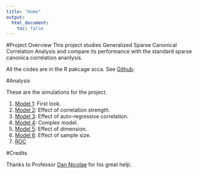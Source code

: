 ```yaml
---
title: "Home"
output:
  html_document:
    toc: false
---
```


#Project Overview
This project studies Generalized Sparse Canonical Correlation Analysis and compare its performance with the standard sparse canonica correlation ananlysis.

All the codes are in the R pakcage scca. See [Github](https://github.com/DongyueXie/scca).

#Analysis

These are the simulations for the project.

1. [Model 1](model1.html): First look.
2. [Model 2](model2.html): Effect of correlation strength.
3. [Model 3](model3.html): Effect of auto-regressive correlation.
4. [Model 4](model4.html): Complex model.
5. [Model 5](model5.html): Effect of dimension.
6. [Model 6](model6.html): Effect of sample size.
7. [ROC](roc.html)


#Credits

Thanks to Professor [Dan Nicolae](https://galton.uchicago.edu/~nicolae/) for his great help.

